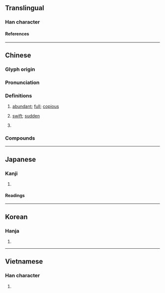 {{character info}}
==Translingual==

===Han character===
{{Han char|rn=85|rad=水|as=04|sn=7|four=35127|canj=EJB,EYLB|ids=⿰氵巿(GHTJV),⿰氵市(K)}}

====References====
{{Han ref|kx=0612.030|dkj=17216|dj=1005.060|hdz=31559.030|uh=6C9B}}

----

==Chinese==
{{zh-forms}}

===Glyph origin===
{{Han etym}}

===Pronunciation===
{{zh-pron
|m=pèi
|c=pui3
|h=gd=pi4
|mn=phài
|mn-t=pai3
|mc=y
|oc=y
|cat=a,pn
}}

===Definitions===
{{zh-hanzi}}

# {{lb|zh|literary}} [[abundant]]; [[full]]; [[copious]]
# {{lb|zh|literary}} [[swift]]; [[sudden]]
# {{surname|zh}}

===Compounds===
{{zh-der|充沛|沛公|沛國|沛沛|沛澤|沛然|沛縣|沛艾|沛雨甘霖|流離顛沛|滂沛|滯沛|漰沛|精力充沛|葉斯沛森|豐沛|造次顛沛|顛沛|顛沛流離}}

----

==Japanese==

===Kanji===
{{ja-kanji|grade=|rs=水04}}

# {{rfdef|ja|sort=水04}}

====Readings====
{{ja-readings
|goon=はい
|kanon=はい
|kun=さわ, さかん
}}

----

==Korean==

===Hanja===
{{ko-hanja|패}}

# {{rfdef|ko|sort=水04}}

----

==Vietnamese==

===Han character===
{{vi-readings|rs=水04|reading=phải}}

# {{rfdef|vi|sort=水04}}